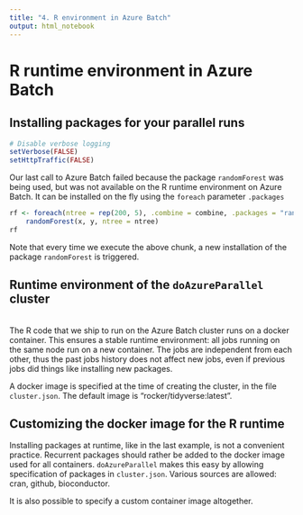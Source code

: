 ```yaml
---
title: "4. R environment in Azure Batch"
output: html_notebook
---
```


# R runtime environment in Azure Batch

## Installing packages for your parallel runs

```r
# Disable verbose logging
setVerbose(FALSE)
setHttpTraffic(FALSE)
```

Our last call to Azure Batch failed because the package `randomForest` was being used, but was not available on the R runtime environment on Azure Batch. It can be installed on the fly using the `foreach` parameter `.packages`

```r
rf <- foreach(ntree = rep(200, 5), .combine = combine, .packages = "randomForest") %dopar%
    randomForest(x, y, ntree = ntree)
rf
```


Note that every time we execute the above chunk, a new installation of the package `randomForest` is triggered.

## Runtime environment of the `doAzureParallel` cluster
<br>
The R code that we ship to run on the Azure Batch cluster runs on a docker container. This ensures a stable runtime environment: all jobs running on the same node run on a new container. The jobs are independent from each other, thus the past jobs history does not affect new jobs, even if previous jobs did things like installing new packages.

A docker image is specified at the time of creating the cluster, in the file `cluster.json`. The default image is "rocker/tidyverse:latest".

## Customizing the docker image for the R runtime

Installing packages at runtime, like in the last example, is not a convenient practice. Recurrent packages should rather be added to the docker image used for all containers. `doAzureParallel` makes this easy by allowing specification of packages in `cluster.json`. Various sources are allowed: cran, github, bioconductor.

It is also possible to specify a custom container image altogether.
